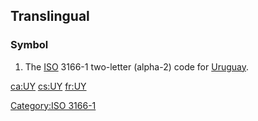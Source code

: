 {{also|uy|Uy|.uy|üy|uÿ|uþ-}}
==Translingual==

===Symbol===
{{head|mul|symbol}}
# The [[ISO]] 3166-1 two-letter (alpha-2) code for [[Uruguay]].

[[Category:ISO 3166-1]]

[[ca:UY]]
[[cs:UY]]
[[fr:UY]]